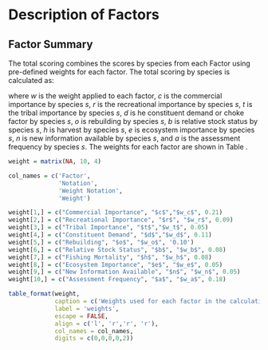 
# Description of Factors

## Factor Summary

The total scoring combines the scores by species from each Factor using pre-defined weights for each factor. The total scoring by species is calculated as:
  
\begin{equation}
\begin{aligned}
	\text{F}_s = w_c*c_{s} + w_r*r_{s} + w_t*t_{s} + w_d*d_{s} + w_o*o_{s} + w_b*b_s \\
			 + w_h*h_s + w_e*e_s + w_n*n_s + w_a*a_s
\end{aligned}
\end{equation}

where $w$ is the weight applied to each factor, $c$ is the commercial importance by species $s$, $r$ is the recreational importance by species $s$, $t$ is the tribal importance by species $s$, $d$ is he constituent demand or choke factor by species $s$, $o$ is rebuilding by species $s$, $b$ is relative stock status by species $s$, $h$ is harvest by species $s$, $e$ is ecosystem importance by species $s$, $n$ is new information available by species $s$, and $a$ is the assessment frequency by species $s$. The weights for each factor are shown in Table \ref{tab:weights}.

```r

weight = matrix(NA, 10, 4)

col_names = c('Factor',
              'Notation',
              'Weight Notation',
              'Weight')

weight[1,] = c("Commercial Importance", "$c$","$w_c$", 0.21)
weight[2,] = c("Recreational Importance", "$r$", "$w_r$", 0.09)
weight[3,] = c("Tribal Importance", "$t$","$w_t$", 0.05)
weight[4,] = c("Constituent Demand", "$d$","$w_d$", 0.11)
weight[5,] = c("Rebuilding", "$o$", "$w_o$", '0.10')
weight[6,] = c("Relative Stock Status", "$b$", "$w_b$", 0.08)
weight[7,] = c("Fishing Mortality", "$h$", "$w_h$", 0.08)
weight[8,] = c("Ecosystem Importance", "$e$", "$w_e$", 0.05)
weight[9,] = c("New Information Available", "$n$", "$w_n$", 0.05)
weight[10,] = c("Assessment Frequency", "$a$", "$w_a$", 0.18)

table_format(weight, 
             caption = c('Weights used for each factor in the calculation of total factor score by species.'),
             label = 'weights',
             escape = FALSE,
             align = c('l', 'r','r', 'r'),
             col_names = col_names,
             digits = c(0,0,0,0,2))

```